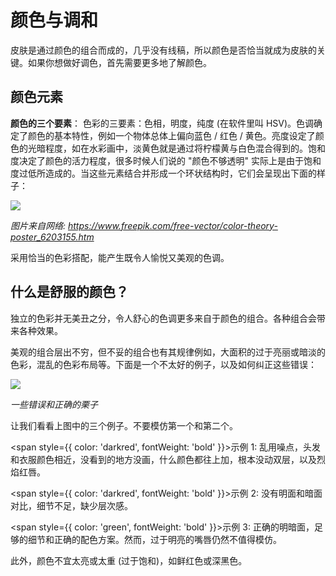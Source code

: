 # 颜色与调和

皮肤是通过颜色的组合而成的，几乎没有线稿，所以颜色是否恰当就成为皮肤的关键。如果你想做好调色，首先需要更多地了解颜色。

## 颜色元素

**颜色的三个要素**： 色彩的三要素：色相，明度，纯度 (在软件里叫 HSV)。色调确定了颜色的基本特性，例如一个物体总体上偏向蓝色 / 红色 / 黄色。亮度设定了颜色的光暗程度，如在水彩画中，淡黄色就是通过将柠檬黄与白色混合得到的。饱和度决定了颜色的活力程度，很多时候人们说的 "颜色不够透明" 实际上是由于饱和度过低所造成的。当这些元素结合并形成一个环状结构时，它们会呈现出下面的样子：

![](elements-of-colors.svg)

*图片来自网络: https://www.freepik.com/free-vector/color-theory-poster_6203155.htm*

采用恰当的色彩搭配，能产生既令人愉悦又美观的色调。

## 什么是舒服的颜色？

独立的色彩并无美丑之分，令人舒心的色调更多来自于颜色的组合。各种组合会带来各种效果。

美观的组合层出不穷，但不妥的组合也有其规律例如，大面积的过于亮丽或暗淡的色彩，混乱的色彩布局等。下面是一个不太好的例子，以及如何纠正这些错误：

![](good-and-bad-examples-of-toning.png)

*一些错误和正确的栗子*

让我们看看上图中的三个例子。不要模仿第一个和第二个。

<span style={{ color: 'darkred', fontWeight: 'bold' }}>示例 1:</span>
 乱用噪点，头发和衣服颜色相近，没看到的地方没画，什么颜色都往上加，根本没动双层，以及烈焰红唇。

<span style={{ color: 'darkred', fontWeight: 'bold' }}>示例 2:</span> 没有明面和暗面对比，细节不足，缺少层次感。

<span style={{ color: 'green', fontWeight: 'bold' }}>示例 3:</span> 正确的明暗面，足够的细节和正确的配色方案。然而，过于明亮的嘴唇仍然不值得模仿。

此外，颜色不宜太亮或太重 (过于饱和)，如鲜红色或深黑色。